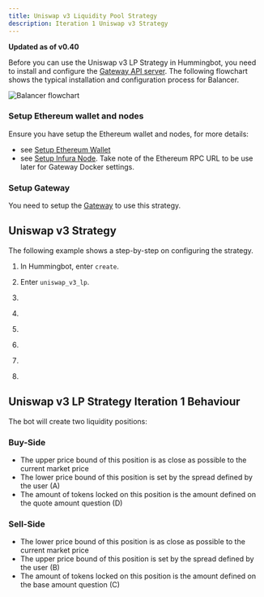 ```yaml
---
title: Uniswap v3 Liquidity Pool Strategy
description: Iteration 1 Uniswap v3 Strategy
---
```




**Updated as of v0.40**

Before you can use the Uniswap v3 LP Strategy in Hummingbot, you need to install and configure the [Gateway API server](/gateway/installation). The following flowchart shows the typical installation and configuration process for Balancer.

![Balancer flowchart](/img/balancer-flowchart.png)

### Setup Ethereum wallet and nodes

Ensure you have setup the Ethereum wallet and nodes, for more details:

- see [Setup Ethereum Wallet](https://docs.hummingbot.io/operation/keys-wallets-nodes/)
- see [Setup Infura Node](https://docs.hummingbot.io/operation/keys-wallets-nodes/). Take note of the Ethereum RPC URL to be use later for Gateway Docker settings.

### Setup Gateway

You need to setup the [Gateway](/gateway/installation) to use this strategy.

## Uniswap v3 Strategy

The following example shows a step-by-step on configuring the strategy.

1. In Hummingbot, enter `create`.

2. Enter `uniswap_v3_lp`.

   <Prompt
     prompt="What is your market making strategy?"
     response=">>> uniswap_v3_lp"
   />

3. <Prompt
     prompt="Enter the pair you would like to provide liquidity to (e.g. WETH-DAI)"
     response=">>> WETH-DAI"
   />

4. <Prompt
     prompt="On which fee tier do you want to provide liquidity on? (LOW/MEDIUM/HIGH)"
     response=">>> Medium"
   />

5. <Prompt
     prompt="How wide apart(in percentage) do you want the lower price to be from the upper price for buy position? (Enter 1 to indicate 1%)"
     response=">>> "
   />

6. <Prompt
     prompt="How wide apart(in percentage) do you want the lower price to be from the upper price for sell position? (Enter 1 to indicate 1%)"
     response=">>> "
   />

7. <Prompt
     prompt="How much of your base token do you want to use?"
     response=">>> "
   />

8. <Prompt
     prompt="How much of your quote token do you want to use?"
     response=">>> "
   />

<Callout
  type="note"
  body=" `Paper_trade` is not applicable for this strategy. Alternatively, you may set up a `kovan_testnet` to help you run some tests without risking funds."
/>

## Uniswap v3 LP Strategy Iteration 1 Behaviour

The bot will create two liquidity positions:

### Buy-Side

- The upper price bound of this position is as close as possible to the current market price
- The lower price bound of this position is set by the spread defined by the user (A)
- The amount of tokens locked on this position is the amount defined on the quote amount question (D)

### Sell-Side

- The lower price bound of this position is as close as possible to the current market price
- The upper price bound of this position is set by the spread defined by the user (B)
- The amount of tokens locked on this position is the amount defined on the base amount question (C)
